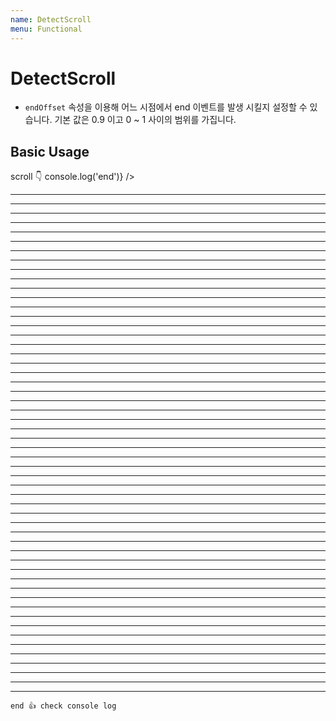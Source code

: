 ```yaml
---
name: DetectScroll
menu: Functional
---
```



# DetectScroll

<PropsTable of={DetectScroll} />

- `endOffset` 속성을 이용해 어느 시점에서 end 이벤트를 발생 시킬지 설정할 수 있습니다. 기본 값은 0.9 이고 0 ~ 1 사이의 범위를 가집니다.

## Basic Usage

<Playground>
  scroll 👇
  <DetectScroll onScrollEnd={isEnd => console.log('end')} />
</Playground>

---
---
---
---
---
---
---
---
---
---
---
---
---
---
---
---
---
---
---
---
---
---
---
---
---
---
---
---
---
---
---
---
---
---
---
---
---
---
---
---
---
---
---
---
---
---
---
---
---
---
---
---
---
---

```
end 👍 check console log
```